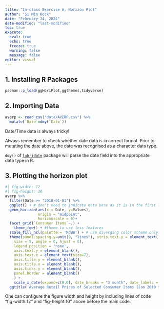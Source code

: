 ```yaml
---
title: "In-class Exercise 6: Horizon Plot"
author: "Si Min Kock"
date: "February 24, 2024"
date-modified: "last-modified"
toc: true
execute:
  eval: true
  echo: true
  freeze: true
  warning: false
  message: false
editor: visual
---
```


## 1. Installing R Packages

```r
pacman::p_load(ggHoriPlot,ggthemes,tidyverse)
```
## 2. Importing Data

```r
averp <- read_csv("data/AVERP.csv") %>%
  mutate(`Date`=dmy(`Date`))
```

::: {.callout-note}
Date/Time data is always tricky!

Always remember to check whether date data is in correct format. Prior to mutating the date above, the date was recognised as a character data type.

`dmy()` of [`lubridate`](https://lubridate.tidyverse.org/) package will parse the date field into the appropriate data type in R.
:::

## 3. Plotting the horizon plot

```r
#| fig-width: 12
#| fig-height: 10
averp %>% 
  filter(Date >= "2018-01-01") %>%
  ggplot() + # don't need to indicate data here as it is in the first line of code
  geom_horizon(aes(x = Date, y=Values), 
               origin = "midpoint", 
               horizonscale = 6)+
  facet_grid(`Consumer Items`~.) +
    theme_few() + #theme to use less features
  scale_fill_hcl(palette = 'RdBu') + # use diverging color scheme only when you have positive and negative data to get good separation however if looking at just positive data i.e. just need to observe intensity of data, just use single color
  theme(panel.spacing.y=unit(0, "lines"), strip.text.y = element_text(
    size = 5, angle = 0, hjust = 0),
    legend.position = 'none',
    axis.text.y = element_blank(),
    axis.text.x = element_text(size=7),
    axis.title.y = element_blank(),
    axis.title.x = element_blank(),
    axis.ticks.y = element_blank(),
    panel.border = element_blank()
    ) +
    scale_x_date(expand=c(0,0), date_breaks = "3 month", date_labels = "%b%y") +
  ggtitle('Average Retail Prices of Selected Consumer Items (Jan 2018 to Dec 2022)')
```

::: {.callout-note}
One can configure the figure width and height by including lines of code "fig-width:12" and "fig-height:10" above before the main code.
:::